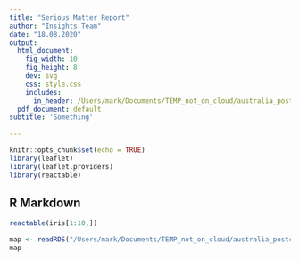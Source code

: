 ```yaml
---
title: "Serious Matter Report"
author: "Insights Team"
date: "18.08.2020"
output:
  html_document:
    fig_width: 10
    fig_height: 8
    dev: svg
    css: style.css
    includes:
      in_header: /Users/mark/Documents/TEMP_not_on_cloud/australia_postcode_map/header_blank.html
  pdf_document: default
subtitle: 'Something'
 
---
```

```r
knitr::opts_chunk$set(echo = TRUE)
library(leaflet)
library(leaflet.providers)
library(reactable)
```


## R Markdown 


```r
reactable(iris[1:10,])
```



```r
map <- readRDS("/Users/mark/Documents/TEMP_not_on_cloud/australia_postcode_map/leaflet_map.rds")
map
```






